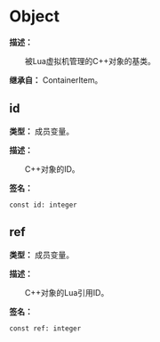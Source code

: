 
# Object

**描述：**

&emsp;&emsp;被Lua虚拟机管理的C++对象的基类。

**继承自：** ContainerItem。

## id

**类型：** 成员变量。

**描述：**

&emsp;&emsp;C++对象的ID。

**签名：**
```tl
const id: integer
```

## ref

**类型：** 成员变量。

**描述：**

&emsp;&emsp;C++对象的Lua引用ID。

**签名：**
```tl
const ref: integer
```